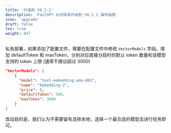 ```yaml
---
title: '升级到 V4.2.1'
description: 'FastGPT 从旧版本升级到 V4.2.1 操作指南'
icon: 'upgrade'
draft: false
toc: true
weight: 847
---
```


私有部署，如果添加了配置文件，需要在配置文件中修改 `VectorModels` 字段。增加 defaultToken 和 maxToken，分别对应直接分段时的默认 token 数量和该模型支持的 token 上限 (通常不建议超过 3000)

```json
"VectorModels": [
    {
      "model": "text-embedding-ada-002",
      "name": "Embedding-2",
      "price": 0,
      "defaultToken": 500,
      "maxToken": 3000
    }
]
```

改动目的是，我们认为不需要留有选择余地，选择一个最合适的模型去进行任务即可。
